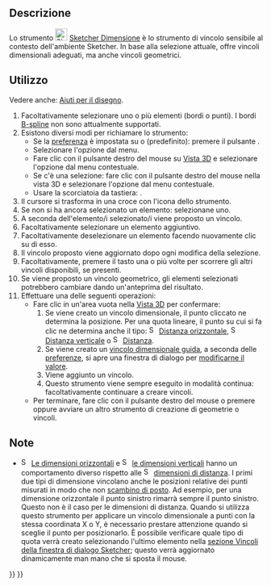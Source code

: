 <languages/>

{{Docnav/it
|[[Sketcher_ToggleConstruction/it|Geometria di costruzione]]
|[[Sketcher_ConstrainDistanceX/it|Distanza orizzontale]]
|[[Sketcher_Workbench/it|Sketcher]]
|IconL=Sketcher_ToggleConstruction.svg
|IconR=Sketcher_ConstrainDistanceX.svg
|IconC=Workbench_Sketcher.svg
}}

{{GuiCommand/it
|Name= Sketcher Dimension
|Name/it= Sketcher Dimensione
|MenuLocation=Schizzo → Vincoli Sketcher → Dimensione
|Workbenches=[[Sketcher_Workbench/it|Sketcher]]
|Shortcut={{KEY|D}}
|Version=1.0
}}

<span id="Description"></span>
==Descrizione==

Lo strumento [[Image:Sketcher_Dimension.svg|24px]] [[Sketcher_Dimension/it|Sketcher Dimensione]] è lo strumento di vincolo sensibile al contesto dell'ambiente Sketcher. In base alla selezione attuale, offre vincoli dimensionali adeguati, ma anche vincoli geometrici.

<span id="Usage"></span>
==Utilizzo==

Vedere anche: [[Sketcher_Workbench/it#Drawing_aids|Aiuti per il disegno]].

# Facoltativamente selezionare uno o più elementi (bordi o punti). I bordi [[Sketcher_Workbench/it#Sketcher_CompCreateBSpline|B-spline]] non sono attualmente supportati.
# Esistono diversi modi per richiamare lo strumento:
#* Se la [[Sketcher_Preferences/it#General|preferenza]] {{MenuCommand|Vincolo dimensionale}}  è impostata su {{Value|Entrambi}} o {{Value|Strumento singolo}} (predefinito): premere il pulsante {{Button|[[Image:Sketcher_Dimension.svg|16px]] [[Sketcher_Dimension/it|Dimensione]]}}.
#* Selezionare l'opzione {{MenuCommand|Schizzo → Vincoli Sketcher → [[Image:Sketcher_Dimension.svg|16px]] Dimensione}} dal menu.
#* Fare clic con il pulsante destro del mouse su [[3D_view/it|Vista 3D]] e selezionare l'opzione {{MenuCommand|Dimensione → [[Image:Sketcher_Dimension.svg|16px]] Dimensione}} dal menu contestuale.
#* Se c'è una selezione: fare clic con il pulsante destro del mouse nella vista 3D e selezionare l'opzione {{MenuCommand|[[Image:Sketcher_Dimension.svg|16px]] Dimensione}} dal menu contestuale.
#* Usare la scorciatoia da tastiera: {{KEY|D}}.
# Il cursore si trasforma in una croce con l'icona dello strumento.
# Se non si ha ancora selezionato un elemento: selezionane uno.
# A seconda dell'elemento/i selezionato/i viene proposto un vincolo.
# Facoltativamente selezionare un elemento aggiuntivo.
# Facoltativamente deselezionare un elemento facendo nuovamente clic su di esso.
# Il vincolo proposto viene aggiornato dopo ogni modifica della selezione.
# Facoltativamente, premere il tasto {{KEY|M}} una o più volte per scorrere gli altri vincoli disponibili, se presenti.
# Se viene proposto un vincolo geometrico, gli elementi selezionati potrebbero cambiare dando un'anteprima del risultato.
# Effettuare una delle seguenti operazioni:
#* Fare clic in un'area vuota nella [[3D_view/it|Vista 3D]] per confermare:
#*# Se viene creato un vincolo dimensionale, il punto cliccato ne determina la posizione. Per una quota lineare, il punto su cui si fa clic ne determina anche il tipo: [[Image:Sketcher_ConstrainDistanceX.svg|16px]] [[Sketcher_ConstrainDistanceX/it|Distanza orizzontale]], [[Image:Sketcher_ConstrainDistanceY.svg|16px]] [[Sketcher_ConstrainDistanceY/it|Distanza verticale]] o [[Image:Sketcher_ConstrainDistance.svg|16px]] [[Sketcher_ConstrainDistance/it|Distanza]].
#*# Se viene creato un [[Sketcher_ToggleDrivingConstraint/it|vincolo dimensionale guida]], a seconda delle [[Sketcher_Preferences/it#Display|preferenze]], si apre una finestra di dialogo per [[Sketcher_Workbench/it#Edit_constraints|modificarne il valore]].
#*# Viene aggiunto un vincolo.
#*# Questo strumento viene sempre eseguito in modalità continua: facoltativamente continuare a creare vincoli.
#* Per terminare, fare clic con il pulsante destro del mouse o premere {{KEY|Esc}} oppure avviare un altro strumento di creazione di geometrie o vincoli.

<span id="Notes"></span>
==Note==

* [[Image:Sketcher_ConstrainDistanceX.svg|16px]] [[Sketcher_ConstrainDistanceX/it|Le dimensioni orizzontali]] e [[Image:Sketcher_ConstrainDistanceY.svg|16px]] [[Sketcher_ConstrainDistanceY/it|le dimensioni verticali]] hanno un comportamento diverso rispetto alle [[Image:Sketcher_ConstrainDistance.svg|16px]] [[Sketcher_ConstrainDistance/it|dimensioni di distanza]]. I primi due tipi di dimensione vincolano anche le posizioni relative dei punti misurati in modo che non [[Sketcher_Workbench/it#Flipping|scambino di posto]]. Ad esempio, per una dimensione orizzontale il punto sinistro rimarrà sempre il punto sinistro. Questo non è il caso per le dimensioni di distanza. Quando si utilizza questo strumento per applicare un vincolo dimensionale a punti con la stessa coordinata X o Y, è necessario prestare attenzione quando si sceglie il punto per posizionarlo. È possibile verificare quale tipo di quota verrà creato selezionando l'ultimo elemento nella [[Sketcher_Dialog/it#Constraints|sezione Vincoli della finestra di dialogo Sketcher]]; questo verrà aggiornato dinamicamente man mano che si sposta il mouse.


{{Docnav/it
|[[Sketcher_ToggleConstruction/it|Geometria di costruzione]]
|[[Sketcher_ConstrainDistanceX/it|Distanza orizzontale]]
|[[Sketcher_Workbench/it|Sketcher]]
|IconL=Sketcher_ToggleConstruction.svg
|IconR=Sketcher_ConstrainDistanceX.svg
|IconC=Workbench_Sketcher.svg
}}

{{Sketcher_Tools_navi{{#translation:}}}}
{{Userdocnavi{{#translation:}}}}